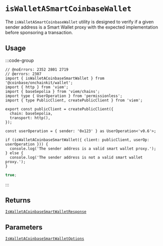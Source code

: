 
# `isWalletASmartCoinbaseWallet`

The `isWalletASmartCoinbaseWallet` utility is designed to verify if a given sender address is a Smart Wallet proxy with the expected implementation before sponsoring a transaction.

## Usage

:::code-group

```tsx twoslash [code]
// @noErrors: 2352 2801 2719
// @errors: 2307
import { isWalletACoinbaseSmartWallet } from '@coinbase/onchainkit/wallet';
import { http } from 'viem';
import { baseSepolia } from 'viem/chains';
import type { UserOperation } from 'permissionless';
import { type PublicClient, createPublicClient } from 'viem';

export const publicClient = createPublicClient({
  chain: baseSepolia,
  transport: http(),
});

const userOperation = { sender: '0x123' } as UserOperation<'v0.6'>;

if (isWalletACoinbaseSmartWallet({ client: publicClient, userOp: userOperation })) {
  console.log('The sender address is a valid smart wallet proxy.');
} else {
  console.log('The sender address is not a valid smart wallet proxy.');
}
```

```ts [return value]
true;
```

:::

## Returns

[`IsWalletACoinbaseSmartWalletResponse`](types#iswalletacoinbasesmartwalletresponse)

## Parameters

[`IsWalletACoinbaseSmartWalletOptions`](types#iswalletacoinbasesmartwalletoptions)


<FeedbackWidget />
